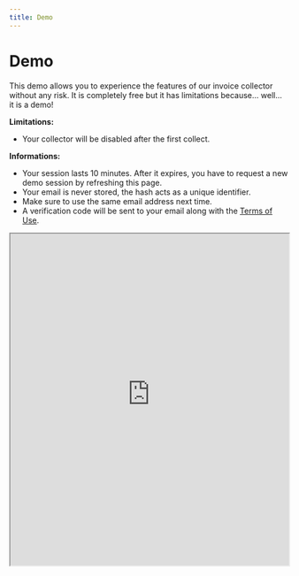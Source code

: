```yaml
---
title: Demo
---
```


# Demo

This demo allows you to experience the features of our invoice collector without any risk. It is completely free but it has limitations because... well... it is a demo!

**Limitations:**
- Your collector will be disabled after the first collect.

**Informations:**
- Your session lasts 10 minutes. After it expires, you have to request a new demo session by refreshing this page.
- Your email is never stored, the hash acts as a unique identifier.
- Make sure to use the same email address next time.
- A verification code will be sent to your email along with the [Terms of Use](/terms-of-use).

<iframe src="https://registry.invoice-collector.com/demo" width="100%" height="600px" title="Demo iframe"></iframe>
